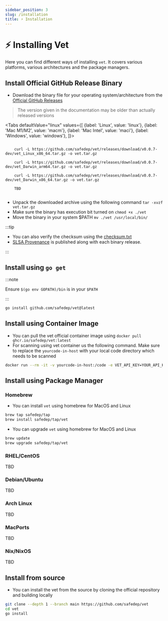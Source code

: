 ```yaml
---
sidebar_position: 3
slug: /installation
title: ⚡ Installation
---
```


# ⚡ Installing Vet

Here you can find different ways of installing `vet`. It covers various platforms, various architectures and the package managers.

## Install Official GitHub Release Binary

- Download the binary file for your operating system/architecture from the [Official GitHub Releases](https://github.com/safedep/vet/releases)

> The version given in the documentation may be older than actually released versions


<Tabs
  defaultValue="linux"
  values={[
    {label: 'Linux', value: 'linux'},
    {label: 'Mac M1/M2', value: 'macm'},
    {label: 'Mac Intel', value: 'maci'},
    {label: 'Windows', value: 'windows'},
  ]}>

<TabItem value="linux">
  <code>
    curl -L https://github.com/safedep/vet/releases/download/v0.0.7-dev/vet_Linux_x86_64.tar.gz -o vet.tar.gz
  </code>
</TabItem>

<TabItem value="macm">
  <code>
    curl -L https://github.com/safedep/vet/releases/download/v0.0.7-dev/vet_Darwin_arm64.tar.gz -o vet.tar.gz
  </code>
</TabItem>

<TabItem value="maci">
  <code>
    curl -L https://github.com/safedep/vet/releases/download/v0.0.7-dev/vet_Darwin_x86_64.tar.gz -o vet.tar.gz
  </code>
</TabItem>

<TabItem value="windows">
  <code>
    TBD
  </code>
</TabItem>

</Tabs>

- Unpack the downloaded archive using the following command `tar -xvzf vet.tar.gz`
- Make sure the binary has execution bit turned on `chmod +x ./vet`
- Move the binary in your system $PATH `mv ./vet /usr/local/bin/` 

:::tip

- You can also verify the checksum using the [checksum.txt](https://github.com/safedep/vet/releases/latest)
- [SLSA Provenance](https://slsa.dev/provenance/v0.1) is published along with each binary release.

:::

## Install using `go get`

:::note

Ensure `$(go env GOPATH)/bin` is in your `$PATH`

:::

```bash
go install github.com/safedep/vet@latest
```

## Install using Container Image

- You can pull the vet official container image using `docker pull ghcr.io/safedep/vet:latest`
- For scanning using vet container us the following command. Make sure to replace the `yourcode-in-host` with your local code directory which needs to be scanned

```bash
docker run --rm -it -v yourcode-in-host:/code -e VET_API_KEY=YOUR_API_KEY ghcr.io/safedep/vet scan -D /code
```

## Install using Package Manager

### Homebrew

- You can install `vet` using homebrew for MacOS and Linux

```bash
brew tap safedep/tap
brew install safedep/tap/vet
```

- You can upgrade `vet` using homebrew for MacOS and Linux

```bash
brew update
brew upgrade safedep/tap/vet
```

### RHEL/CentOS

TBD

### Debian/Ubuntu

TBD

### Arch Linux

TBD

### MacPorts

TBD

### Nix/NixOS

TBD

## Install from source

- You can install the vet from the source by cloning the official repository and building locally

```bash
git clone --depth 1 --branch main https://github.com/safedep/vet
cd vet
go install
```
